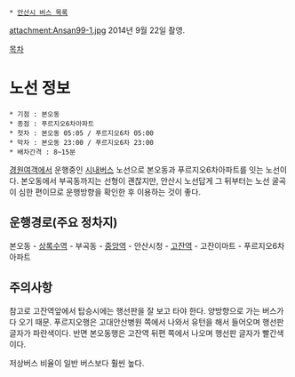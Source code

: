  * [[안산시 버스 목록]]

attachment:Ansan99-1.jpg
2014년 9월 22일 촬영.

[[목차]]

= 노선 정보 =
 * 기점 : 본오동
 * 종점 : 푸르지오6차아파트
 * 첫차 : 본오동 05:05 / 푸르지오6차 05:00
 * 막차 : 본오동 23:00 / 푸르지오6차 23:00
 * 배차간격 : 8~15분

[[경원여객]]에서 운행중인 [[시내버스]] 노선으로 본오동과 푸르지오6차아파트를 잇는 노선이다.
본오동에서 부곡동까지는 선형이 괜찮지만, 안산시 노선답게 그 뒤부터는 노선 굴곡이 심한 편이므로 운행방향을 확인한 후 이용하는 것이 좋다.
== 운행경로(주요 정차지) ==
본오동 - [[상록수역]] - 부곡동 - [[중앙역(안산선)|중앙역]] - 안산시청 - [[고잔역]] - 고잔이마트 - 푸르지오6차아파트

== 주의사항 ==
참고로 고잔역앞에서 탑승시에는 행선판을 잘 보고 타야 한다. 양방향으로 가는 버스가 다 오기 때문. 푸르지오행은 고대안산병원 쪽에서 나와서 유턴을 해서 들어오며 행선판 글자가 파란색이다. 반면 본오동행은 고잔역 뒤편 쪽에서 나오며 행선판 글자가 빨간색이다.

저상버스 비율이 일반 버스보다 훨씬 높다.
